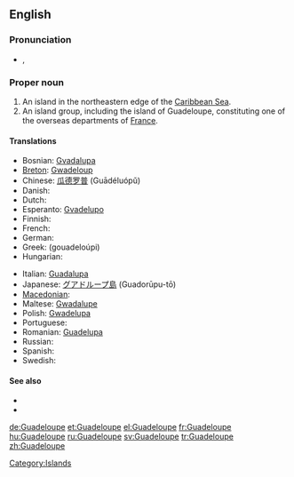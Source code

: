 ==English==
{{wikipedia}}

===Pronunciation===
* {{a|UK}} {{IPA|/gwɑː(ɹ).də.luːp/}}, {{SAMPA|/gwA:(r).d@.lu:p/}}

===Proper noun===
{{en-proper noun}}

# An island in the northeastern edge of the [[Caribbean Sea]].
# An island group, including the island of Guadeloupe, constituting one of the overseas departments of [[France]].

====Translations====
{{trans-top|overseas department of France}}
* Bosnian: [[Gvadalupa]] {{f}}
* [[Breton]]: [[Gwadeloup]]
* Chinese: [[瓜德罗普]] (Guādéluópǔ)
* Danish: {{t-|da|Guadeloupe}}
* Dutch: {{t-|nl|Guadeloupe}}
* Esperanto: [[Gvadelupo]]
* Finnish: {{t-|fi|Guadeloupe}}
* French: {{t+|fr|Guadeloupe|f}}
* German: {{t+|de|Guadeloupe}}
* Greek: {{t|el|Γουαδελούπη|f|sc=Grek}} (gouadeloúpi)
* Hungarian: {{t+|hu|Guadeloupe}}
{{trans-mid}}
* Italian: [[Guadalupa]] {{f}}
* Japanese: [[グアドループ島]] (Guadorūpu-tō)
* [[Macedonian]]: {{t|mk|Гвадалупе|n|tr=Gvadalúpe|sc=Cyrl|xs=Macedonian}}
* Maltese: [[Gwadalupe]]
* Polish: [[Gwadelupa]] {{f}}
* Portuguese: {{t-|pt|Guadalupe}}
* Romanian: [[Guadelupa]] {{f}}
* Russian: {{t|ru|Гваделупа|f|tr=Gvadelúpa|sc=Cyrl}}
* Spanish: {{t+|es|Guadalupe|f}}
* Swedish: {{t+|sv|Guadeloupe}}
{{trans-bottom}}

====See also====
* {{pedialite}}
* {{commonslite|Atlas of Guadeloupe}}

[[Category:Islands]]

[[de:Guadeloupe]]
[[et:Guadeloupe]]
[[el:Guadeloupe]]
[[fr:Guadeloupe]]
[[hu:Guadeloupe]]
[[ru:Guadeloupe]]
[[sv:Guadeloupe]]
[[tr:Guadeloupe]]
[[zh:Guadeloupe]]